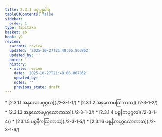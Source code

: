 ```yaml
---
title: 2.3.1 ပစ္စုပ္ပန္နဝါရ
tableOfContents: false
sidebar:
  order: 1
type: tipitaka
basket: ab
book: y9
review:
  current: review
  updated: '2025-10-27T21:48:06.867862'
  updated_by: ''
  notes: ''
  history:
  - state: review
    date: '2025-10-27T21:48:06.867862'
    updated_by: ''
    notes: ''
    previous_state: draft
---
```



<ReviewStatus review={frontmatter.review} showDetails={true} />

<HypothesisAnnotation frontmatter={frontmatter} />

<DynamicBreadcrumb />



<TableOfContents book="y9" section="2.3.1">
* [2.3.1.1 အနုလောမပုဂ္ဂလ](./2-3-1-1/)
* [2.3.1.2 အနုလောမဩကာသ](./2-3-1-2/)
* [2.3.1.3 အနုလောမပုဂ္ဂလောကာသ](./2-3-1-3/)
* [2.3.1.4 ပစ္စနီကပုဂ္ဂလ](./2-3-1-4/)
* [2.3.1.5 ပစ္စနီကဩကာသ](./2-3-1-5/)
* [2.3.1.6 ပစ္စနီကပုဂ္ဂလောကာသ](./2-3-1-6/)
</TableOfContents>